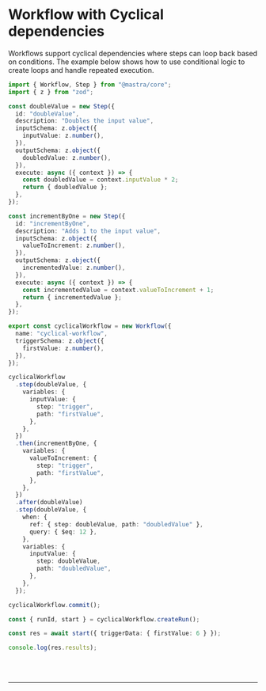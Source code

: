 
# Workflow with Cyclical dependencies

Workflows support cyclical dependencies where steps can loop back based on conditions. The example below shows
how to use conditional logic to create loops and handle repeated execution.

```ts showLineNumbers copy
import { Workflow, Step } from "@mastra/core";
import { z } from "zod";

const doubleValue = new Step({
  id: "doubleValue",
  description: "Doubles the input value",
  inputSchema: z.object({
    inputValue: z.number(),
  }),
  outputSchema: z.object({
    doubledValue: z.number(),
  }),
  execute: async ({ context }) => {
    const doubledValue = context.inputValue * 2;
    return { doubledValue };
  },
});

const incrementByOne = new Step({
  id: "incrementByOne",
  description: "Adds 1 to the input value",
  inputSchema: z.object({
    valueToIncrement: z.number(),
  }),
  outputSchema: z.object({
    incrementedValue: z.number(),
  }),
  execute: async ({ context }) => {
    const incrementedValue = context.valueToIncrement + 1;
    return { incrementedValue };
  },
});

export const cyclicalWorkflow = new Workflow({
  name: "cyclical-workflow",
  triggerSchema: z.object({
    firstValue: z.number(),
  }),
});

cyclicalWorkflow
  .step(doubleValue, {
    variables: {
      inputValue: {
        step: "trigger",
        path: "firstValue",
      },
    },
  })
  .then(incrementByOne, {
    variables: {
      valueToIncrement: {
        step: "trigger",
        path: "firstValue",
      },
    },
  })
  .after(doubleValue)
  .step(doubleValue, {
    when: {
      ref: { step: doubleValue, path: "doubledValue" },
      query: { $eq: 12 },
    },
    variables: {
      inputValue: {
        step: doubleValue,
        path: "doubledValue",
      },
    },
  });

cyclicalWorkflow.commit();

const { runId, start } = cyclicalWorkflow.createRun();

const res = await start({ triggerData: { firstValue: 6 } });

console.log(res.results);
```

<br />
<br />
<hr className="dark:border-[#404040] border-gray-300" />
<br />
<br />
<GithubLink
  link={
    "https://github.com/mastra-ai/mastra/blob/main/examples/basics/workflows/workflow-with-cyclical-deps"
  }
/>
